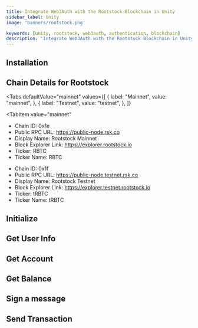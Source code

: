 ```yaml
---
title: Integrate Web3Auth with the Rootstock Blockchain in Unity
sidebar_label: Unity
image: 'banners/rootstock.png'

keywords: [unity, rootstock, web3auth, authentication, blockchain]
description: 'Integrate Web3Auth with the Rootstock Blockchain in Unity | Documentation - Web3Auth'
---
```



<SEO
  title="Integrate Web3Auth with the Rootstock Blockchain in Unity"
  description="Integrate Web3Auth with the Rootstock Blockchain in Unity | Documentation - Web3Auth"
  image="https://web3auth.io/docs/banners/rootstock.png"
  slug="/embedded-wallets/connect-blockchain/evm/rootstock/unity"
/>

## Installation

<InstallationSnippet />

## Chain Details for Rootstock

<Tabs
 defaultValue="mainnet"
  values={[
    { label: "Mainnet", value: "mainnet", },
    { label: "Testnet", value: "testnet", },
  ]}
>

<TabItem
  value="mainnet"
>

- Chain ID: 0x1e
- Public RPC URL: https://public-node.rsk.co​
- Display Name: Rootstock Mainnet
- Block Explorer Link: https://explorer.rootstock.io
- Ticker: RBTC
- Ticker Name: RBTC

</TabItem>
<TabItem
  value="testnet"
>

- Chain ID: 0x1f
- Public RPC URL: https://public-node.testnet.rsk.co
- Display Name: Rootstock Testnet
- Block Explorer Link: https://explorer.testnet.rootstock.io
- Ticker: tRBTC
- Ticker Name: tRBTC

</TabItem>
</Tabs>

## Initialize

<InitialisationSnippet />

## Get User Info

<UserInfoSnippet />

## Get Account

<GetAccountSnippet />

## Get Balance

<GetBalanceSnippet />

## Sign a message

<SignMessageSnippet />

## Send Transaction

<SendTransactionSnippet />
